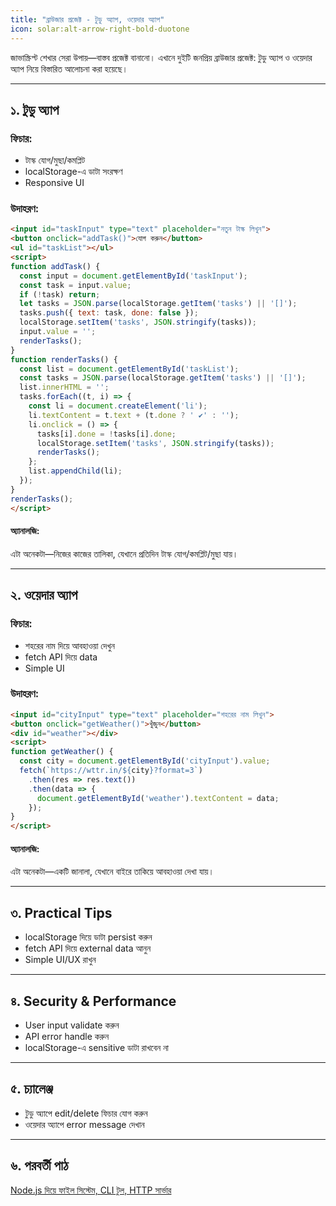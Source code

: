 ```yaml
---
title: "ব্রাউজার প্রজেক্ট - টুডু অ্যাপ, ওয়েদার অ্যাপ"
icon: solar:alt-arrow-right-bold-duotone
---
```


জাভাস্ক্রিপ্ট শেখার সেরা উপায়—বাস্তব প্রজেক্ট বানানো। এখানে দুইটি জনপ্রিয় ব্রাউজার প্রজেক্ট: টুডু অ্যাপ ও ওয়েদার অ্যাপ নিয়ে বিস্তারিত আলোচনা করা হয়েছে।

---

## ১. টুডু অ্যাপ

### ফিচার:
- টাস্ক যোগ/মুছা/কমপ্লিট
- localStorage-এ ডাটা সংরক্ষণ
- Responsive UI

### উদাহরণ:
```html
<input id="taskInput" type="text" placeholder="নতুন টাস্ক লিখুন">
<button onclick="addTask()">যোগ করুন</button>
<ul id="taskList"></ul>
<script>
function addTask() {
  const input = document.getElementById('taskInput');
  const task = input.value;
  if (!task) return;
  let tasks = JSON.parse(localStorage.getItem('tasks') || '[]');
  tasks.push({ text: task, done: false });
  localStorage.setItem('tasks', JSON.stringify(tasks));
  input.value = '';
  renderTasks();
}
function renderTasks() {
  const list = document.getElementById('taskList');
  const tasks = JSON.parse(localStorage.getItem('tasks') || '[]');
  list.innerHTML = '';
  tasks.forEach((t, i) => {
    const li = document.createElement('li');
    li.textContent = t.text + (t.done ? ' ✔️' : '');
    li.onclick = () => {
      tasks[i].done = !tasks[i].done;
      localStorage.setItem('tasks', JSON.stringify(tasks));
      renderTasks();
    };
    list.appendChild(li);
  });
}
renderTasks();
</script>
```

#### অ্যানালজি:
এটা অনেকটা—নিজের কাজের তালিকা, যেখানে প্রতিদিন টাস্ক যোগ/কমপ্লিট/মুছা যায়।

---

## ২. ওয়েদার অ্যাপ

### ফিচার:
- শহরের নাম দিয়ে আবহাওয়া দেখুন
- fetch API দিয়ে data
- Simple UI

### উদাহরণ:
```html
<input id="cityInput" type="text" placeholder="শহরের নাম লিখুন">
<button onclick="getWeather()">খুঁজুন</button>
<div id="weather"></div>
<script>
function getWeather() {
  const city = document.getElementById('cityInput').value;
  fetch(`https://wttr.in/${city}?format=3`)
    .then(res => res.text())
    .then(data => {
      document.getElementById('weather').textContent = data;
    });
}
</script>
```

#### অ্যানালজি:
এটা অনেকটা—একটি জানালা, যেখানে বাইরে তাকিয়ে আবহাওয়া দেখা যায়।

---

## ৩. Practical Tips
- localStorage দিয়ে ডাটা persist করুন
- fetch API দিয়ে external data আনুন
- Simple UI/UX রাখুন

---

## ৪. Security & Performance
- User input validate করুন
- API error handle করুন
- localStorage-এ sensitive ডাটা রাখবেন না

---

## ৫. চ্যালেঞ্জ
- টুডু অ্যাপে edit/delete ফিচার যোগ করুন
- ওয়েদার অ্যাপে error message দেখান

---

## ৬. পরবর্তী পাঠ

[Node.js দিয়ে ফাইল সিস্টেম, CLI টুল, HTTP সার্ভার](/js/node-projects)
